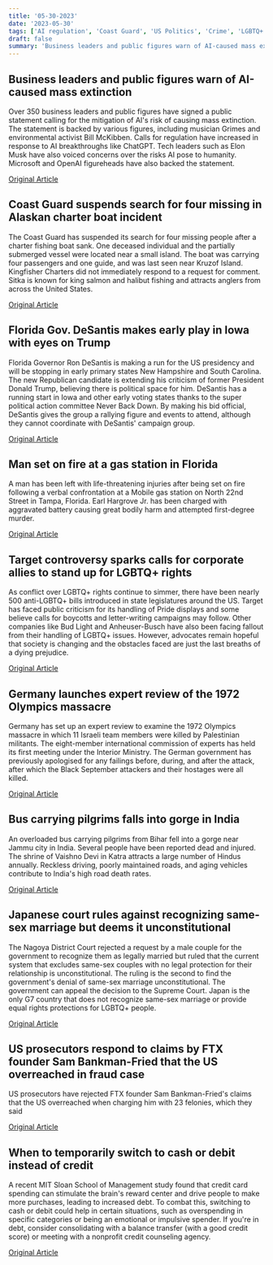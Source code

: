 ```yaml
---
title: '05-30-2023'
date: '2023-05-30'
tags: ['AI regulation', 'Coast Guard', 'US Politics', 'Crime', 'LGBTQ+ rights', 'Olympics', 'Accidents', 'FTX fraud case', 'Personal Finance']
draft: false
summary: 'Business leaders and public figures warn of AI-caused mass extinction...'
---
```


## Business leaders and public figures warn of AI-caused mass extinction
Over 350 business leaders and public figures have signed a public statement calling for the mitigation of AI's risk of causing mass extinction. The statement is backed by various figures, including musician Grimes and environmental activist Bill McKibben. Calls for regulation have increased in response to AI breakthroughs like ChatGPT. Tech leaders such as Elon Musk have also voiced concerns over the risks AI pose to humanity. Microsoft and OpenAI figureheads have also backed the statement.

[Original Article](https://abcnews.go.com/Technology/ai-leaders-warn-technology-poses-risk-extinction-pandemics/story?id=99690874)

## Coast Guard suspends search for four missing in Alaskan charter boat incident
The Coast Guard has suspended its search for four missing people after a charter fishing boat sank. One deceased individual and the partially submerged vessel were located near a small island. The boat was carrying four passengers and one guide, and was last seen near Kruzof Island. Kingfisher Charters did not immediately respond to a request for comment. Sitka is known for king salmon and halibut fishing and attracts anglers from across the United States.

[Original Article](https://abcnews.go.com/US/1-dead-4-missing-after-luxury-fishing-charter/story?id=99680922)

## Florida Gov. DeSantis makes early play in Iowa with eyes on Trump
Florida Governor Ron DeSantis is making a run for the US presidency and will be stopping in early primary states New Hampshire and South Carolina. The new Republican candidate is extending his criticism of former President Donald Trump, believing there is political space for him. DeSantis has a running start in Iowa and other early voting states thanks to the super political action committee Never Back Down. By making his bid official, DeSantis gives the group a rallying figure and events to attend, although they cannot coordinate with DeSantis' campaign group.

[Original Article](https://abcnews.go.com/Politics/wireStory/desantis-kicks-off-presidential-campaign-iowa-steps-criticism-99685726)

## Man set on fire at a gas station in Florida
A man has been left with life-threatening injuries after being set on fire following a verbal confrontation at a Mobile gas station on North 22nd Street in Tampa, Florida. Earl Hargrove Jr. has been charged with aggravated battery causing great bodily harm and attempted first-degree murder.

[Original Article](https://abcnews.go.com/US/assailant-pours-gas-man-lights-fire-after-verbal/story?id=99687618)

## Target controversy sparks calls for corporate allies to stand up for LGBTQ+ rights
As conflict over LGBTQ+ rights continue to simmer, there have been nearly 500 anti-LGBTQ+ bills introduced in state legislatures around the US. Target has faced public criticism for its handling of Pride displays and some believe calls for boycotts and letter-writing campaigns may follow. Other companies like Bud Light and Anheuser-Busch have also been facing fallout from their handling of LGBTQ+ issues. However, advocates remain hopeful that society is changing and the obstacles faced are just the last breaths of a dying prejudice.

[Original Article](https://abcnews.go.com/Business/wireStory/lgbtq-activists-call-new-strategies-promote-equality-after-99685610)

## Germany launches expert review of the 1972 Olympics massacre
Germany has set up an expert review to examine the 1972 Olympics massacre in which 11 Israeli team members were killed by Palestinian militants. The eight-member international commission of experts has held its first meeting under the Interior Ministry. The German government has previously apologised for any failings before, during, and after the attack, after which the Black September attackers and their hostages were all killed.

[Original Article](https://abcnews.go.com/Sports/wireStory/panel-historians-starts-3-year-review-1972-munich-99691825)

## Bus carrying pilgrims falls into gorge in India
An overloaded bus carrying pilgrims from Bihar fell into a gorge near Jammu city in India. Several people have been reported dead and injured. The shrine of Vaishno Devi in Katra attracts a large number of Hindus annually. Reckless driving, poorly maintained roads, and aging vehicles contribute to India's high road death rates.

[Original Article](https://abcnews.go.com/International/wireStory/10-dead-55-injured-bus-hindu-pilgrims-falls-99686182)

## Japanese court rules against recognizing same-sex marriage but deems it unconstitutional
The Nagoya District Court rejected a request by a male couple for the government to recognize them as legally married but ruled that the current system that excludes same-sex couples with no legal protection for their relationship is unconstitutional. The ruling is the second to find the government's denial of same-sex marriage unconstitutional. The government can appeal the decision to the Supreme Court. Japan is the only G7 country that does not recognize same-sex marriage or provide equal rights protections for LGBTQ+ people.

[Original Article](https://abcnews.go.com/International/wireStory/japanese-court-governments-policy-same-sex-marriage-unconstitutional-99688563)

## US prosecutors respond to claims by FTX founder Sam Bankman-Fried that the US overreached in fraud case 
US prosecutors have rejected FTX founder Sam Bankman-Fried's claims that the US overreached when charging him with 23 felonies, which they said 

[Original Article](https://abcnews.go.com/Business/wireStory/prosecutors-sam-bankman-frieds-arguments-dismiss-cryptocurrency-charges-99685916)

## When to temporarily switch to cash or debit instead of credit
A recent MIT Sloan School of Management study found that credit card spending can stimulate the brain's reward center and drive people to make more purchases, leading to increased debt. To combat this, switching to cash or debit could help in certain situations, such as overspending in specific categories or being an emotional or impulsive spender. If you're in debt, consider consolidating with a balance transfer (with a good credit score) or meeting with a nonprofit credit counseling agency.

[Original Article](https://abcnews.go.com/Business/wireStory/millennial-money-3-signs-credit-card-hiatus-99688845)
